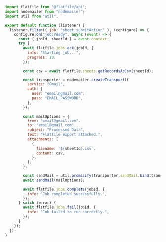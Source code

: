 <CodeGroup>

```javascript node
import flatfile from "@flatfile/api";
import nodemailer from "nodemailer";
import util from "util";

export default function (listener) {
  listener.filter({ job: "sheet:submitAction" }, (configure) => {
    configure.on("job:ready", async (event) => {
      const { jobId, sheetId } = event.context;
      try {
        await flatfile.jobs.ack(jobId, {
          info: "Starting job...",
          progress: 10,
        });

        const csv = await flatfile.sheets.getRecordsAsCsv(sheetId);

        const transporter = nodemailer.createTransport({
          service: "Gmail",
          auth: {
            user: "email@gmail.com",
            pass: "EMAIL_PASSWORD",
          },
        });

        const mailOptions = {
          from: "email@gmail.com",
          to: "email@gmail.com",
          subject: "Processed Data",
          text: "Flatfile export attached.",
          attachments: [
            {
              filename: `${sheetId}.csv`,
              content: csv,
            },
          ],
        };

        const sendMail = util.promisify(transporter.sendMail.bind(transporter));
        await sendMail(mailOptions);

        await flatfile.jobs.complete(jobId, {
          info: "Job completed successfully.",
        });
      } catch (error) {
        await flatfile.jobs.fail(jobId, {
          info: "Job failed to run correctly.",
        });
      }
    });
  });
}
```

</CodeGroup>